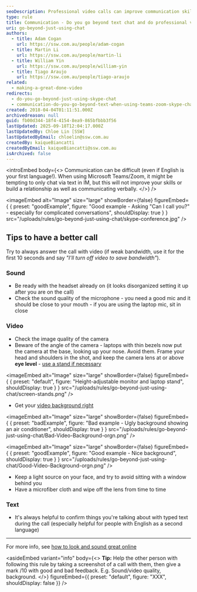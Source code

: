 ```yaml
---
seoDescription: Professional video calls can improve communication skills and build relationships when using Teams/Zoom.
type: rule
title: Communication - Do you go beyond text chat and do professional video calls?
uri: go-beyond-just-using-chat
authors:
  - title: Adam Cogan
    url: https://ssw.com.au/people/adam-cogan
  - title: Martin Li
    url: https://ssw.com.au/people/martin-li
  - title: William Yin
    url: https://ssw.com.au/people/william-yin
  - title: Tiago Araujo
    url: https://ssw.com.au/people/tiago-araujo
related:
  - making-a-great-done-video
redirects:
  - do-you-go-beyond-just-using-skype-chat
  - communication-do-you-go-beyond-text-when-using-teams-zoom-skype-chat
created: 2018-04-04T01:11:51.000Z
archivedreason: null
guid: fb00d344-18f4-4154-8ea9-865bfbbb3f56
lastUpdated: 2025-09-18T12:04:17.000Z
lastUpdatedBy: Chloe Lin [SSW]
lastUpdatedByEmail: chloelin@ssw.com.au
createdBy: kaiqueBiancatti
createdByEmail: kaiqueBiancatti@ssw.com.au
isArchived: false
---
```


<introEmbed
  body={<>
Communication can be difficult (even if English is your first language!). When using Microsoft Teams/Zoom, it might be tempting to only chat via text in IM, but this will not improve your skills or build a relationship as well as communicating verbally.
  </>}
/>

<imageEmbed
  alt="Image"
  size="large"
  showBorder={false}
  figureEmbed={ {
    preset: "goodExample",
    figure: "Good example - Asking \"Can I call you?\" - especially for complicated conversations",
    shouldDisplay: true
  } }
  src="/uploads/rules/go-beyond-just-using-chat/skype-conference.jpg"
/>


## Tips to have a better call

Try to always answer the call with video (if weak bandwidth, use it for the first 10 seconds and say _"I'll turn off video to save bandwidth"_).

### Sound

* Be ready with the headset already on (it looks disorganized setting it up after you are on the call)
* Check the sound quality of the microphone - you need a good mic and it should be close to your mouth - if you are using the laptop mic, sit in close

### Video

* Check the image quality of the camera
* Beware of the angle of the camera - laptops with thin bezels now put the camera at the base, looking up your nose. Avoid them. Frame your head and shoulders in the shot, and keep the camera lens at or above **eye level** - [use a stand if necessary](https://www.dicksmith.com.au/da/buy/kogan-height-adjustable-laptop-monitor-stand-kogan)


<imageEmbed
  alt="Image"
  size="large"
  showBorder={false}
  figureEmbed={ {
    preset: "default",
    figure: "Height-adjustable monitor and laptop stand",
    shouldDisplay: true
  } }
  src="/uploads/rules/go-beyond-just-using-chat/screen-stands.png"
/>


* Get your [video background right](/video-background)

<imageEmbed
  alt="Image"
  size="large"
  showBorder={false}
  figureEmbed={ {
    preset: "badExample",
    figure: "Bad example - Ugly background showing an air conditioner",
    shouldDisplay: true
  } }
  src="/uploads/rules/go-beyond-just-using-chat/Bad-Video-Background-orgn.png"
/>


<imageEmbed
  alt="Image"
  size="large"
  showBorder={false}
  figureEmbed={ {
    preset: "goodExample",
    figure: "Good example - Nice background",
    shouldDisplay: true
  } }
  src="/uploads/rules/go-beyond-just-using-chat/Good-Video-Background-orgn.png"
/>


* Keep a light source on your face, and try to avoid sitting with a window behind you
* Have a microfiber cloth and wipe off the lens from time to time

### Text

* It's always helpful to confirm things you're talking about with typed text during the call (especially helpful for people with English as a second language)

---

For more info, see [how to look and sound great online](https://www.cnet.com/tech/computing/ultimate-webcam-tips-how-to-look-sound-great-online)


<asideEmbed
  variant="info"
  body={<>
    **Tip:** Help the other person with following this rule by taking a screenshot of a call with them, then give a mark /10 with good and bad feedback. E.g. Sound/video quality, background.
  </>}
  figureEmbed={{
    preset: "default",
    figure: "XXX",
    shouldDisplay: false
  }}
/>

